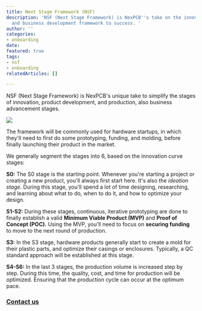 ```yaml
---
title: Next Stage Framework (NSF)
description: 'NSF (Next Stage Framework) is NexPCB''s take on the innovation, product,
  and business development framework to success. '
author: ''
categories:
- onboarding
date: 
featured: true
tags:
- nsf
- onboarding
relatedArticles: []

---
```

NSF (Next Stage Framework) is NexPCB's unique take to simplify the stages of innovation, product development, and production, also business advancement stages.

![](/images/nsf-01.png)

The framework will be commonly used for hardware startups, in which they'll need to first do some prototyping, funding, and molding, before finally launching their product in the market.

We generally segment the stages into 6, based on the innovation curve stages:

**S0:** The S0 stage is the starting point. Whenever you're starting a project or creating a new product, you'll always first start here. It's also the _ideation stage_. During this stage, you'll spend a lot of time designing, researching, and learning about what to do, when to do it, and how to optimize your design.

**S1-S2:** During these stages, continuous, iterative prototyping are done to finally establish a valid **Minimum Viable Product (MVP)** and **Proof of Concept (POC).** Using the MVP, you'll need to focus on **securing funding** to move to the next round of production.

**S3:** In the S3 stage, hardware products generally start to create a mold for their plastic parts, and optimize their casings or enclosures. Typically, a QC standard approach will be established at this stage.

**S4-S6:** In the last 3 stages, the production volume is increased step by step. During this time, the quality, cost, and time for production will be optimized. Ensuring that the production cycle can occur at the optimum pace.

### [Contact us](https://www.nexpcb.com/contact-us-2020)